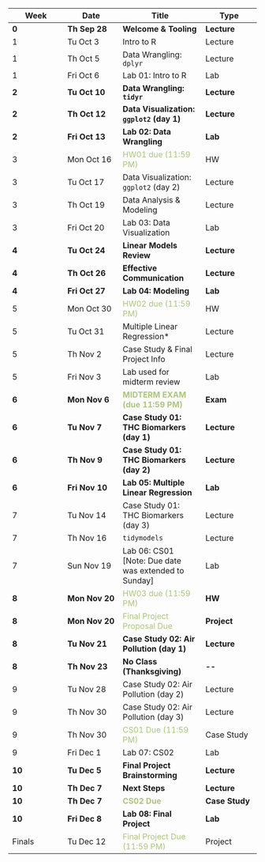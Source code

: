 | Week   | Date           | Title                                                         | Type           |
|----------------|----------------|------------------------|----------------|
| **0**  | **Th Sep 28**  | **Welcome & Tooling**                                         | **Lecture**    |
| 1      | Tu Oct 3       | Intro to R                                                    | Lecture        |
| 1      | Th Oct 5       | Data Wrangling: `dplyr`                                       | Lecture        |
| 1      | Fri Oct 6      | Lab 01: Intro to R                                            | Lab            |
| **2**  | **Tu Oct 10**  | **Data Wrangling: `tidyr`**                                   | **Lecture**    |
| **2**  | **Th Oct 12**  | **Data Visualization: `ggplot2` (day 1)**                     | **Lecture**    |
| **2**  | **Fri Oct 13** | **Lab 02: Data Wrangling**                                    | **Lab**        |
| 3      | Mon Oct 16     | <font color="#ABC57D">HW01 due (11:59 PM)</font>              | HW             |
| 3      | Tu Oct 17      | Data Visualization: `ggplot2` (day 2)                         | Lecture        |
| 3      | Th Oct 19      | Data Analysis & Modeling                                      | Lecture        |
| 3      | Fri Oct 20     | Lab 03: Data Visualization                                    | Lab            |
| **4**  | **Tu Oct 24**  | **Linear Models Review**                                      | **Lecture**    |
| **4**  | **Th Oct 26**  | **Effective Communication**                                   | **Lecture**    |
| **4**  | **Fri Oct 27** | **Lab 04: Modeling**                                          | **Lab**        |
| 5      | Mon Oct 30     | <font color="#ABC57D">HW02 due (11:59 PM)</font>              | HW             |
| 5      | Tu Oct 31      | Multiple Linear Regression\*                                  | Lecture        |
| 5      | Th Nov 2       | Case Study & Final Project Info                               | Lecture        |
| 5      | Fri Nov 3      | Lab used for midterm review                                   | Lab            |
| **6**  | **Mon Nov 6**  | <font color="#ABC57D">**MIDTERM EXAM (due 11:59 PM)** </font> | **Exam**       |
| **6**  | **Tu Nov 7**   | **Case Study 01: THC Biomarkers (day 1)**                     | **Lecture**    |
| **6**  | **Th Nov 9**   | **Case Study 01: THC Biomarkers (day 2)**                     | **Lecture**    |
| **6**  | **Fri Nov 10** | **Lab 05: Multiple Linear Regression**                        | **Lab**        |
| 7      | Tu Nov 14      | Case Study 01: THC Biomarkers (day 3)                         | Lecture        |
| 7      | Th Nov 16      | `tidymodels`                                                  | Lecture        |
| 7      | Sun Nov 19     | Lab 06: CS01 \[Note: Due date was extended to Sunday\]        | Lab            |
| **8**  | **Mon Nov 20** | <font color="#ABC57D">HW03 due (11:59 PM)</font>              | **HW**         |
| **8**  | **Mon Nov 20** | <font color="#ABC57D">Final Project Proposal Due</font>       | **Project**    |
| **8**  | **Tu Nov 21**  | **Case Study 02: Air Pollution (day 1)**                      | **Lecture**    |
| **8**  | **Th Nov 23**  | **No Class (Thanksgiving)**                                   | **\--**        |
| 9      | Tu Nov 28      | Case Study 02: Air Pollution (day 2)                          | Lecture        |
| 9      | Th Nov 30      | Case Study 02: Air Pollution (day 3)                          | Lecture        |
| 9      | Th Nov 30      | <font color="#ABC57D">CS01 Due (11:59 PM)</font>              | Case Study     |
| 9      | Fri Dec 1      | Lab 07: CS02                                                  | Lab            |
| **10** | **Tu Dec 5**   | **Final Project Brainstorming**                               | **Lecture**    |
| **10** | **Th Dec 7**   | **Next Steps**                                                | **Lecture**    |
| **10** | **Th Dec 7**   | <font color="#ABC57D">**CS02 Due**</font>                     | **Case Study** |
| **10** | **Fri Dec 8**  | **Lab 08: Final Project**                                     | **Lab**        |
| Finals | Tu Dec 12      | <font color="#ABC57D">Final Project Due (11:59 PM)</font>     | Project        |
